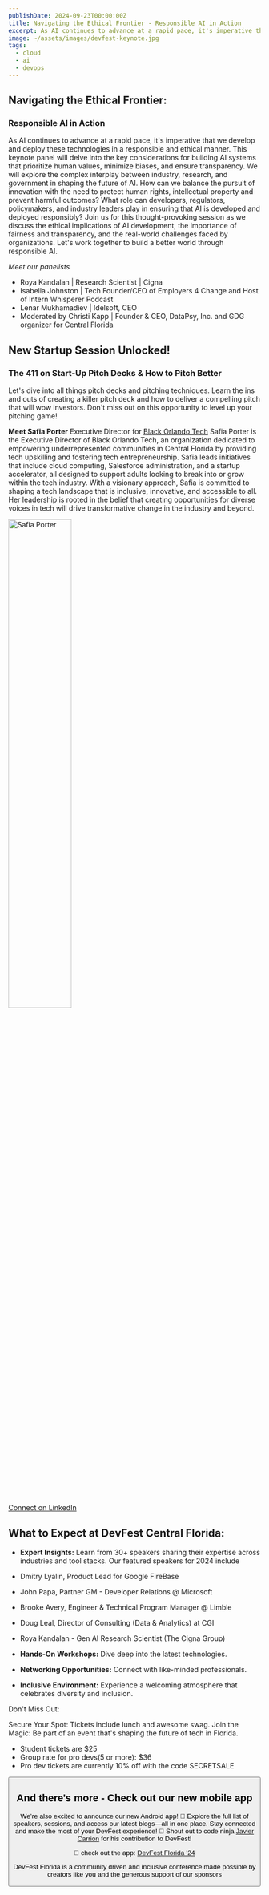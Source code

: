 ```yaml
---
publishDate: 2024-09-23T00:00:00Z
title: Navigating the Ethical Frontier - Responsible AI in Action
excerpt: As AI continues to advance at a rapid pace, it's imperative that we develop and deploy these technologies in a responsible and ethical manner. This keynote panel will delve into the key considerations for building AI systems that prioritize human values, minimize biases, and ensure transparency.
image: ~/assets/images/devfest-keynote.jpg
tags:
  - cloud
  - ai
  - devops
---
```


## Navigating the Ethical Frontier: 
### Responsible AI in Action
As AI continues to advance at a rapid pace, it's imperative that we develop and deploy these technologies in a responsible and ethical manner. This keynote panel will delve into the key considerations for building AI systems that prioritize human values, minimize biases, and ensure transparency.
We will explore the complex interplay between industry, research, and government in shaping the future of AI. How can we balance the pursuit of innovation with the need to protect human rights, intellectual property and prevent harmful outcomes? What role can developers, regulators, policymakers, and industry leaders play in ensuring that AI is developed and deployed responsibly?
Join us for this thought-provoking session as we discuss the ethical implications of AI development, the importance of fairness and transparency, and the real-world challenges faced by organizations. Let's work together to build a better world through responsible AI.

*Meet our panelists*
* Roya Kandalan | Research Scientist  |  Cigna
* Isabella Johnston | Tech Founder/CEO of Employers 4 Change and Host of Intern Whisperer Podcast
* Lenar Mukhamadiev | Idelsoft, CEO
* Moderated by Christi Kapp | Founder & CEO, DataPsy, Inc. and GDG organizer for Central Florida


## New Startup Session Unlocked!

### The 411 on Start-Up Pitch Decks & How to Pitch Better
Let's dive into all things pitch decks and pitching techniques. Learn the ins and outs of creating a killer pitch deck and how to deliver a compelling pitch that will wow investors. Don't miss out on this opportunity to level up your pitching game!

__Meet Safia Porter__
Executive Director for [Black Orlando Tech](blackorlandotech.org)
Safia Porter is the Executive Director of Black Orlando Tech, an organization dedicated to empowering underrepresented communities in Central Florida by providing tech upskilling and fostering tech entrepreneurship. Safia leads initiatives that include cloud computing, Salesforce administration, and a startup accelerator, all designed to support adults looking to break into or grow within the tech industry. With a visionary approach, Safia is committed to shaping a tech landscape that is inclusive, innovative, and accessible to all. Her leadership is rooted in the belief that creating opportunities for diverse voices in tech will drive transformative change in the industry and beyond.

<img style="width:50%;height:50%" title="Safia Porter" alt="Safia Porter" src="https://sessionize.com/image/dbd7-0o0o0-VtEgYSunAUuSAtV5KivTzu.jpg?download=safia-porter.jpg"></img>

[Connect on LinkedIn](linkedin.com/in/safiaporter/)

## What to Expect at DevFest Central Florida:

* __Expert Insights:__ Learn from 30+ speakers sharing their expertise across industries and tool stacks.  Our featured speakers for 2024 include
 * Dmitry Lyalin, Product Lead for Google FireBase
 * John Papa, Partner GM - Developer Relations @ Microsoft
 * Brooke Avery, Engineer & Technical Program Manager @ Limble
 * Doug Leal, Director of Consulting (Data & Analytics) at CGI
 * Roya Kandalan - Gen AI Research Scientist (The Cigna Group)

* __Hands-On Workshops:__ Dive deep into the latest technologies.
* __Networking Opportunities:__ Connect with like-minded professionals.
* __Inclusive Environment:__ Experience a welcoming atmosphere that celebrates diversity and inclusion.

Don't Miss Out:

Secure Your Spot: Tickets include lunch and awesome swag.
Join the Magic: Be part of an event that's shaping the future of tech in Florida.

* Student tickets are $25
* Group rate for pro devs(5 or more): $36
* Pro dev tickets are currently 10% off with the code SECRETSALE



<Button
text="Buy a Ticket!"
variant="primary"
target="_blank"
icon="tabler:square-rounded-arrow-right"
href="https://www.eventbrite.com/e/devfest-florida-2024-tickets-935541117667?aff=oddtdtcreator"
/>

## And there's more - Check out our new mobile app
We’re also excited to announce our new Android app! 📱 Explore the full list of speakers, sessions, and access our latest blogs—all in one place. Stay connected and make the most of your DevFest experience! 🚀  Shout out to code ninja [Javier Carrion](https://www.linkedin.com/in/technologic) for his contribution to DevFest!

📲 check out the app: [DevFest Florida '24](https://play.google.com/store/apps/details?id=us.techno_logic.devfestfl&pcampaignid=web_share)



DevFest Florida is a community driven and inclusive conference made possible by creators like you and the generous support of our sponsors

<Sponsors />